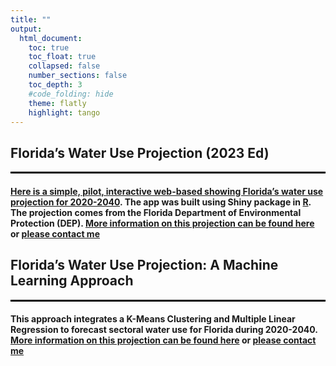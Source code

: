 ```yaml
---
title: ""
output: 
  html_document:
    toc: true
    toc_float: true
    collapsed: false
    number_sections: false
    toc_depth: 3
    #code_folding: hide
    theme: flatly
    highlight: tango
---
```


<style>
body {
text-align: left
font-size: 14pt
}
</style>

## 

## Florida's Water Use Projection (2023 Ed)
<hr style="border:1px solid black"> <!-- add black line -->

#### [Here is a simple, pilot, interactive web-based showing Florida's water use projection for 2020-2040](https://dattran-hydroeco.shinyapps.io/FL_WR_2023/). The app was built using Shiny package in [R](https://www.r-project.org/about.html). The projection comes from the Florida Department of Environmental Protection (DEP). [More information on this projection can be found here](http://edr.state.fl.us/Content/natural-resources/2024_AnnualAssessmentWaterResources_Chapter3.pdf) or [please contact me](https://dattran-hydroeco.github.io/index.html)

## Florida's Water Use Projection: A Machine Learning Approach
<hr style="border:1px solid black"> <!-- add black line -->
#### This approach integrates a K-Means Clustering and Multiple Linear Regression to forecast sectoral water use for Florida during 2020-2040. [More information on this projection can be found here](http://edr.state.fl.us/Content/natural-resources/2024_AnnualAssessmentWaterResources_Chapter3.pdf) or [please contact me](https://dattran-hydroeco.github.io/index.html)

<!-- ### R and R-Studio -->

<!-- #### [R](http://www.r-project.org) is a free open-source programming language that can be used for statistical analysis, data-simulation, graphing, and lots of other stuff. Another free program is [R-studio](http://www.rstudio.com), that provides a nice graphic interface for R. Download R first, then download R-studio. Both can run on PCs, Macs or Linux. Students will be learning R in the stats labs using the lab manual [](). -->

<!-- ### Python  -->
